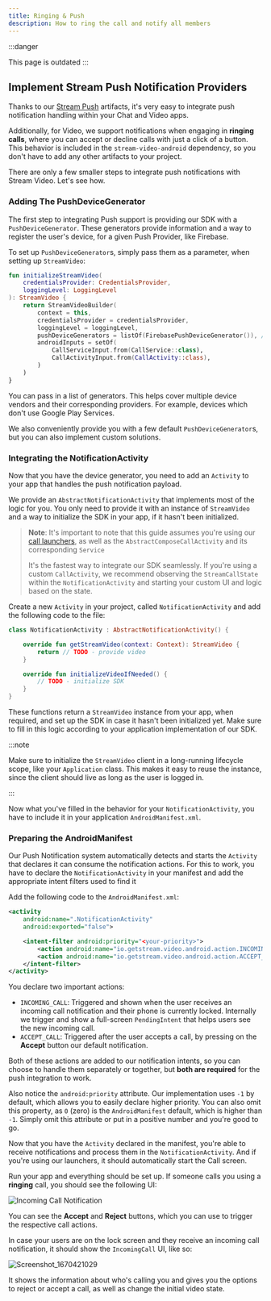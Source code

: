 ```yaml
---
title: Ringing & Push
description: How to ring the call and notify all members
---
```



:::danger

This page is outdated
:::

## Implement Stream Push Notification Providers

Thanks to our [Stream Push](https://github.com/GetStream/stream-android-push) artifacts, it's very easy to integrate push notification handling within your Chat and Video apps.

Additionally, for Video, we support notifications when engaging in **ringing calls**, where you can accept or decline calls with just a click of a button. This behavior is included in the `stream-video-android` dependency, so you don't have to add any other artifacts to your project.

There are only a few smaller steps to integrate push notifications with Stream Video. Let's see how.

### Adding The PushDeviceGenerator

The first step to integrating Push support is providing our SDK with a `PushDeviceGenerator`. These generators provide information and a way to register the user's device, for a given Push Provider, like Firebase.

To set up `PushDeviceGenerator`s, simply pass them as a parameter, when setting up `StreamVideo`:

```kotlin
fun initializeStreamVideo(
    credentialsProvider: CredentialsProvider,
    loggingLevel: LoggingLevel
): StreamVideo {
    return StreamVideoBuilder(
        context = this,
        credentialsProvider = credentialsProvider,
        loggingLevel = loggingLevel,
        pushDeviceGenerators = listOf(FirebasePushDeviceGenerator()), // here
        androidInputs = setOf(
            CallServiceInput.from(CallService::class),
            CallActivityInput.from(CallActivity::class),
        )
    )
}
```

You can pass in a list of generators. This helps cover multiple device vendors and their corresponding providers. For example, devices which don't use Google Play Services.

We also conveniently provide you with a few default `PushDeviceGenerator`s, but you can also implement custom solutions.

### Integrating the NotificationActivity

Now that you have the device generator, you need to add an `Activity` to your app that handles the push notification payload.

We provide an `AbstractNotificationActivity` that implements most of the logic for you. You only need to provide it with an instance of `StreamVideo` and a way to initialize the SDK in your app, if it hasn't been initialized.

> **Note**: It's important to note that this guide assumes you're using our [call launchers](../01-basics/05-default-call-launchers.mdx), as well as the `AbstractComposeCallActivity` and its corresponding `Service`
>
> It's the fastest way to integrate our SDK seamlessly. If you're using a custom `CallActivity`, we recommend observing the `StreamCallState` within the `NotificationActivity` and starting your custom UI and logic based on the state.

Create a new `Activity` in your project, called `NotificationActivity` and add the following code to the file:

```kotlin
class NotificationActivity : AbstractNotificationActivity() {

    override fun getStreamVideo(context: Context): StreamVideo {
        return // TODO - provide video
    }

    override fun initializeVideoIfNeeded() {
        // TODO - initialize SDK
    }
}
```

These functions return a `StreamVideo` instance from your app, when required, and set up the SDK in case it hasn't been initialized yet. Make sure to fill in this logic according to your application implementation of our SDK.

:::note

Make sure to initialize the `StreamVideo` client in a long-running lifecycle scope, like your `Application` class. This makes it easy to reuse the instance, since the client should live as long as the user is logged in.

:::

Now what you've filled in the behavior for your `NotificationActivity`, you have to include it in your application `AndroidManifest.xml`.

### Preparing the AndroidManifest

Our Push Notification system automatically detects and starts the `Activity` that declares it can consume the notification actions. For this to work, you have to declare the `NotificationActivity` in your manifest and add the appropriate intent filters used to find it

Add the following code to the `AndroidManifest.xml`:

```xml
<activity
    android:name=".NotificationActivity"
    android:exported="false">

    <intent-filter android:priority="<your-priority>">
        <action android:name="io.getstream.video.android.action.INCOMING_CALL" />
        <action android:name="io.getstream.video.android.action.ACCEPT_CALL" />
    </intent-filter>
</activity>
```

You declare two important actions:

* `INCOMING_CALL`: Triggered and shown when the user receives an incoming call notification and their phone is currently locked. Internally we trigger and show a full-screen `PendingIntent` that helps users see the new incoming call.
* `ACCEPT_CALL`: Triggered after the user accepts a call, by pressing on the **Accept** button our default notification.

Both of these actions are added to our notification intents, so you can choose to handle them separately or together, but **both are required** for the push integration to work.

Also notice the `android:priority` attribute. Our implementation uses `-1` by default, which allows you to easily declare higher priority. You can also omit this property, as `0` (zero) is the `AndroidManifest` default, which is higher than `-1`. Simply omit this attribute or put in a positive number and you're good to go.

Now that you have the `Activity` declared in the manifest, you're able to receive notifications and process them in the `NotificationActivity`. And if you're using our launchers, it should automatically start the Call screen.

Run your app and everything should be set up. If someone calls you using a **ringing** call, you should see the following UI:

![Incoming Call Notification](https://user-images.githubusercontent.com/17215808/206200015-4aaa5cd6-afd6-4909-922e-906e0465418e.jpeg)

You can see the **Accept** and **Reject** buttons, which you can use to trigger the respective call actions.

In case your users are on the lock screen and they receive an incoming call notification, it should show the `IncomingCall` UI, like so:

![Screenshot_1670421029](https://user-images.githubusercontent.com/17215808/206201222-45733464-637e-4476-b696-3002cc3e21e2.jpeg)

It shows the information about who's calling you and gives you the options to reject or accept a call, as well as change the initial video state.

